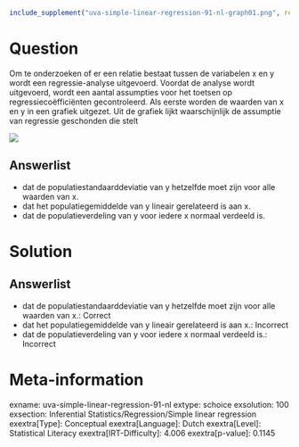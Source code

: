 ```r
include_supplement("uva-simple-linear-regression-91-nl-graph01.png", recursive = TRUE)
```

Question
========

Om te onderzoeken of er een relatie bestaat tussen de variabelen x en y
wordt een regressie-analyse uitgevoerd. Voordat de analyse wordt
uitgevoerd, wordt een aantal assumpties voor het toetsen op
regressiecoëfficiënten gecontroleerd. Als eerste worden de waarden van x
en y in een grafiek uitgezet. Uit de grafiek lijkt waarschijnlijk de
assumptie van regressie geschonden die stelt

![](uva-simple-linear-regression-91-nl-graph01.png)

Answerlist
----------

* dat de populatiestandaarddeviatie van y hetzelfde moet zijn voor alle waarden van x.
* dat het populatiegemiddelde van y lineair gerelateerd is aan x.
* dat de populatieverdeling van y voor iedere x normaal verdeeld is.

Solution
========

Answerlist
----------

* dat de populatiestandaarddeviatie van y hetzelfde moet zijn voor alle waarden van x.: Correct
* dat het populatiegemiddelde van y lineair gerelateerd is aan x.: Incorrect
* dat de populatieverdeling van y voor iedere x normaal verdeeld is.: Incorrect

Meta-information
================
exname: uva-simple-linear-regression-91-nl
extype: schoice
exsolution: 100
exsection: Inferential Statistics/Regression/Simple linear regression
exextra[Type]: Conceptual
exextra[Language]: Dutch
exextra[Level]: Statistical Literacy
exextra[IRT-Difficulty]: 4.006
exextra[p-value]: 0.1145
